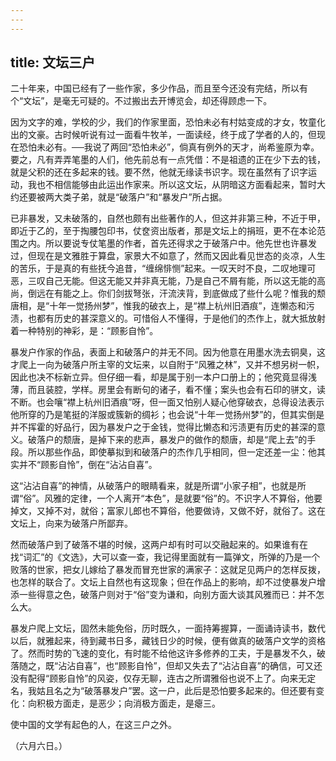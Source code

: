 ```yaml
---
---
---
```

title: 文坛三户
---



二十年来，中国已经有了一些作家，多少作品，而且至今还没有完结，所以有个“文坛”，是毫无可疑的。不过搬出去开博览会，却还得顾虑一下。

因为文字的难，学校的少，我们的作家里面，恐怕未必有村姑变成的才女，牧童化出的文豪。古时候听说有过一面看牛牧羊，一面读经，终于成了学者的人的，但现在恐怕未必有。──我说了两回“恐怕未必”，倘真有例外的天才，尚希鉴原为幸。要之，凡有弄弄笔墨的人们，他先前总有一点凭借：不是祖遗的正在少下去的钱，就是父积的还在多起来的钱。要不然，他就无缘读书识字。现在虽然有了识字运动，我也不相信能够由此运出作家来。所以这文坛，从阴暗这方面看起来，暂时大约还要被两大类子弟，就是“破落户”和“暴发户”所占据。

已非暴发，又未破落的，自然也颇有出些著作的人，但这并非第三种，不近于甲，即近于乙的，至于掏腰包印书，仗奁资出版者，那是文坛上的捐班，更不在本论范围之内。所以要说专仗笔墨的作者，首先还得求之于破落户中。他先世也许暴发过，但现在是文雅胜于算盘，家景大不如意了，然而又因此看见世态的炎凉，人生的苦乐，于是真的有些抚今追昔，“缠绵悱恻”起来。一叹天时不良，二叹地理可恶，三叹自己无能。但这无能又并非真无能，乃是自己不屑有能，所以这无能的高尚，倒远在有能之上。你们剑拔弩张，汗流浃背，到底做成了些什么呢？惟我的颓唐相，是“十年一觉扬州梦”，惟我的破衣上，是“襟上杭州旧酒痕”，连懒态和污渍，也都有历史的甚深意义的。可惜俗人不懂得，于是他们的杰作上，就大抵放射着一种特别的神彩，是：“顾影自怜”。

暴发户作家的作品，表面上和破落户的并无不同。因为他意在用墨水洗去铜臭，这才爬上一向为破落户所主宰的文坛来，以自附于“风雅之林”，又并不想另树一帜，因此也决不标新立异。但仔细一看，却是属于别一本户口册上的；他究竟显得浅薄，而且装腔，学样。房里会有断句的诸子，看不懂；案头也会有石印的骈文，读不断。也会嚷“襟上杭州旧酒痕”呀，但一面又怕别人疑心他穿破衣，总得设法表示他所穿的乃是笔挺的洋服或簇新的绸衫；也会说“十年一觉扬州梦”的，但其实倒是并不挥霍的好品行，因为暴发户之于金钱，觉得比懒态和污渍更有历史的甚深的意义。破落户的颓唐，是掉下来的悲声，暴发户的做作的颓唐，却是“爬上去”的手段。所以那些作品，即使摹拟到和破落户的杰作几乎相同，但一定还差一尘：他其实并不“顾影自怜”，倒在“沾沾自喜”。

这“沾沾自喜”的神情，从破落户的眼睛看来，就是所谓“小家子相”，也就是所谓“俗”。风雅的定律，一个人离开“本色”，是就要“俗”的。不识字人不算俗，他要掉文，又掉不对，就俗；富家儿郎也不算俗，他要做诗，又做不好，就俗了。这在文坛上，向来为破落户所鄙弃。

然而破落户到了破落不堪的时候，这两户却有时可以交融起来的。如果谁有在找“词汇”的《文选》，大可以查一查，我记得里面就有一篇弹文，所弹的乃是一个败落的世家，把女儿嫁给了暴发而冒充世家的满家子：这就足见两户的怎样反拨，也怎样的联合了。文坛上自然也有这现象；但在作品上的影响，却不过使暴发户增添一些得意之色，破落户则对于“俗”变为谦和，向别方面大谈其风雅而已：并不怎么大。

暴发户爬上文坛，固然未能免俗，历时既久，一面持筹握算，一面诵诗读书，数代以后，就雅起来，待到藏书日多，藏钱日少的时候，便有做真的破落户文学的资格了。然而时势的飞速的变化，有时能不给他这许多修养的工夫，于是暴发不久，破落随之，既“沾沾自喜”，也“顾影自怜”，但却又失去了“沾沾自喜”的确信，可又还没有配得“顾影自怜”的风姿，仅存无聊，连古之所谓雅俗也说不上了。向来无定名，我姑且名之为“破落暴发户”罢。这一户，此后是恐怕要多起来的。但还要有变化：向积极方面走，是恶少；向消极方面走，是瘪三。

使中国的文学有起色的人，在这三户之外。

（六月六日。）